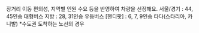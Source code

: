 장거리 이동 편의성, 지역별 인원 수요 등을 반영하여 차량을 선정해요.
서울/경기 : 44, 45인승 대형버스
지방 : 28, 31인승 우등버스
[핸디팟] : 6, 7, 9인승 타다(스타리아, 카니발)
*수도권 도착하는 노선의 경우